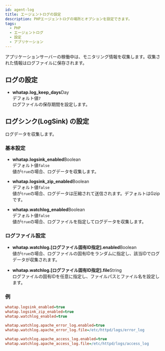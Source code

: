 ```yaml
---
id: agent-log
title: エージェントログの設定
description: PHPエージェントログの場所とオプションを設定できます。
tags:
  - PHP
  - エージェントログ
  - 設定
  - アプリケーション
---
```


アプリケーションサーバーの稼働中は、モニタリング情報を収集します。収集された情報はログファイルに保存されます。 

## ログの設定

-   **whatap.log_keep_days**<span class='type'>Day</span><br/>
      デフォルト値`7`<br/>
      ログファイルの保存期間を設定します。

## ログシンク(LogSink) の設定

ログデータを収集します。

### 基本設定

-   **whatap.logsink_enabled**<span class='type'>Boolean</span><br/>
      デフォルト値`false`<br/>
      値が`true`の場合、ログデータを収集します。

-   **whatap.logsink_zip_enabled**<span class='type'>Boolean</span><br/>
      デフォルト値`false`<br/>
      値が`true`の場合、ログデータは圧縮されて送信されます。デフォルトはGzipです。

-   **whatap.watchlog_enabled**<span class='type'>Boolean</span><br/>
      デフォルト値`false`<br/>
      値が`true`の場合、ログファイルを指定してログデータを収集します。

### ログファイル設定

-   **whatap.watchlog.[ログファイル固有ID指定].enabled**<span class='type'>Boolean</span><br/>
      値が`true`の場合、ログファイルの固有IDをランダムに指定し、該当IDでログデータが収集されます。

-   **whatap.watchlog.[ログファイル固有ID指定].file**<span class='type'>String</span><br/>
      ログファイルの固有IDを任意に指定し、ファイルパスとファイル名を設定します。

### 例

```ini title='기본 설정'
whatap.logsink_enabled=true
whatap.logsink_zip_enabled=true
whatap.watchlog_enabled=true
```

```ini title='Apache error log 및 access log 설정'
whatap.watchlog.apache_error_log.enabled=true
whatap.watchlog.apache_error_log.file=/etc/httpd/logs/error_log

whatap.watchlog.apache_access_log.enabled=true
whatap.watchlog.apache_access_log.file=/etc/httpd/logs/access_log
```

